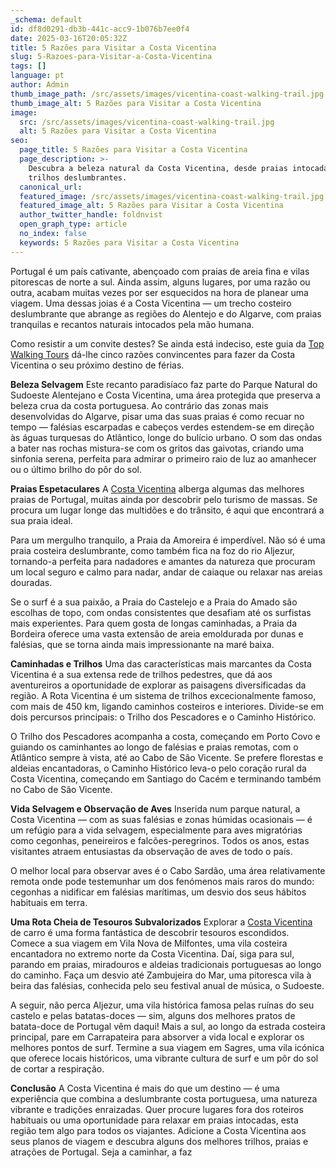 ```yaml
---
_schema: default
id: df8d0291-db3b-441c-acc9-1b076b7ee0f4
date: 2025-03-16T20:05:32Z
title: 5 Razões para Visitar a Costa Vicentina
slug: 5-Razoes-para-Visitar-a-Costa-Vicentina
tags: []
language: pt
author: Admin
thumb_image_path: /src/assets/images/vicentina-coast-walking-trail.jpg
thumb_image_alt: 5 Razões para Visitar a Costa Vicentina
image:
  src: /src/assets/images/vicentina-coast-walking-trail.jpg
  alt: 5 Razões para Visitar a Costa Vicentina
seo:
  page_title: 5 Razões para Visitar a Costa Vicentina
  page_description: >-
    Descubra a beleza natural da Costa Vicentina, desde praias intocadas a
    trilhos deslumbrantes.
  canonical_url:
  featured_image: /src/assets/images/vicentina-coast-walking-trail.jpg
  featured_image_alt: 5 Razões para Visitar a Costa Vicentina
  author_twitter_handle: foldnvist
  open_graph_type: article
  no_index: false
  keywords: 5 Razões para Visitar a Costa Vicentina
---
```

Portugal é um país cativante, abençoado com praias de areia fina e vilas pitorescas de norte a sul. Ainda assim, alguns lugares, por uma razão ou outra, acabam muitas vezes por ser esquecidos na hora de planear uma viagem. Uma dessas joias é a Costa Vicentina — um trecho costeiro deslumbrante que abrange as regiões do Alentejo e do Algarve, com praias tranquilas e recantos naturais intocados pela mão humana.

Como resistir a um convite destes? Se ainda está indeciso, este guia da [Top Walking Tours](https://topwalkingtoursportugal.com/pt/) dá-lhe cinco razões convincentes para fazer da Costa Vicentina o seu próximo destino de férias.

**Beleza Selvagem**
Este recanto paradisíaco faz parte do Parque Natural do Sudoeste Alentejano e Costa Vicentina, uma área protegida que preserva a beleza crua da costa portuguesa. Ao contrário das zonas mais desenvolvidas do Algarve, pisar uma das suas praias é como recuar no tempo — falésias escarpadas e cabeços verdes estendem-se em direção às águas turquesas do Atlântico, longe do bulício urbano. O som das ondas a bater nas rochas mistura-se com os gritos das gaivotas, criando uma sinfonia serena, perfeita para admirar o primeiro raio de luz ao amanhecer ou o último brilho do pôr do sol.

**Praias Espetaculares**
A [Costa Vicentina](https://topwalkingtoursportugal.com/pt/tours/vicentine-west-coast-in-alentejo-stage-1/) alberga algumas das melhores praias de Portugal, muitas ainda por descobrir pelo turismo de massas. Se procura um lugar longe das multidões e do trânsito, é aqui que encontrará a sua praia ideal.

Para um mergulho tranquilo, a Praia da Amoreira é imperdível. Não só é uma praia costeira deslumbrante, como também fica na foz do rio Aljezur, tornando-a perfeita para nadadores e amantes da natureza que procuram um local seguro e calmo para nadar, andar de caiaque ou relaxar nas areias douradas.

Se o surf é a sua paixão, a Praia do Castelejo e a Praia do Amado são escolhas de topo, com ondas consistentes que desafiam até os surfistas mais experientes. Para quem gosta de longas caminhadas, a Praia da Bordeira oferece uma vasta extensão de areia emoldurada por dunas e falésias, que se torna ainda mais impressionante na maré baixa.

**Caminhadas e Trilhos**
Uma das características mais marcantes da Costa Vicentina é a sua extensa rede de trilhos pedestres, que dá aos aventureiros a oportunidade de explorar as paisagens diversificadas da região. A Rota Vicentina é um sistema de trilhos excecionalmente famoso, com mais de 450 km, ligando caminhos costeiros e interiores. Divide-se em dois percursos principais: o Trilho dos Pescadores e o Caminho Histórico.

O Trilho dos Pescadores acompanha a costa, começando em Porto Covo e guiando os caminhantes ao longo de falésias e praias remotas, com o Atlântico sempre à vista, até ao Cabo de São Vicente. Se prefere florestas e aldeias encantadoras, o Caminho Histórico leva-o pelo coração rural da Costa Vicentina, começando em Santiago do Cacém e terminando também no Cabo de São Vicente.

**Vida Selvagem e Observação de Aves**
Inserida num parque natural, a Costa Vicentina — com as suas falésias e zonas húmidas ocasionais — é um refúgio para a vida selvagem, especialmente para aves migratórias como cegonhas, peneireiros e falcões-peregrinos. Todos os anos, estas visitantes atraem entusiastas da observação de aves de todo o país.

O melhor local para observar aves é o Cabo Sardão, uma área relativamente remota onde pode testemunhar um dos fenómenos mais raros do mundo: cegonhas a nidificar em falésias marítimas, um desvio dos seus hábitos habituais em terra.

**Uma Rota Cheia de Tesouros Subvalorizados**
Explorar a [Costa Vicentina](https://topwalkingtoursportugal.com/pt/tours/vicentine-west-coast-in-algarve-stage-2/) de carro é uma forma fantástica de descobrir tesouros escondidos. Comece a sua viagem em Vila Nova de Milfontes, uma vila costeira encantadora no extremo norte da Costa Vicentina. Daí, siga para sul, parando em praias, miradouros e aldeias tradicionais portuguesas ao longo do caminho. Faça um desvio até Zambujeira do Mar, uma pitoresca vila à beira das falésias, conhecida pelo seu festival anual de música, o Sudoeste.

A seguir, não perca Aljezur, uma vila histórica famosa pelas ruínas do seu castelo e pelas batatas-doces — sim, alguns dos melhores pratos de batata-doce de Portugal vêm daqui! Mais a sul, ao longo da estrada costeira principal, pare em Carrapateira para absorver a vida local e explorar os melhores pontos de surf. Termine a sua viagem em Sagres, uma vila icónica que oferece locais históricos, uma vibrante cultura de surf e um pôr do sol de cortar a respiração.

**Conclusão**
A Costa Vicentina é mais do que um destino — é uma experiência que combina a deslumbrante costa portuguesa, uma natureza vibrante e tradições enraizadas. Quer procure lugares fora dos roteiros habituais ou uma oportunidade para relaxar em praias intocadas, esta região tem algo para todos os viajantes. Adicione a Costa Vicentina aos seus planos de viagem e descubra alguns dos melhores trilhos, praias e atrações de Portugal. Seja a caminhar, a faz